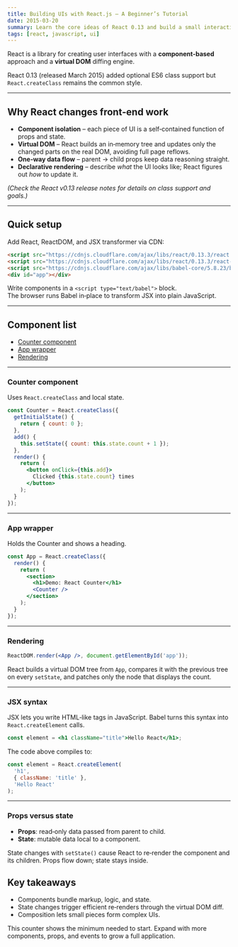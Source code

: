 ```yaml
---
title: Building UIs with React.js – A Beginner’s Tutorial
date: 2015-03-20
summary: Learn the core ideas of React 0.13 and build a small interactive UI.
tags: [react, javascript, ui]
---
```


React is a library for creating user interfaces with a **component‑based** approach and a **virtual DOM** diffing engine.

React 0.13 (released March 2015) added optional ES6 class support but `React.createClass` remains the common style.

---

## Why React changes front‑end work

- **Component isolation** – each piece of UI is a self‑contained function of props and state.  
- **Virtual DOM** – React builds an in‑memory tree and updates only the changed parts on the real DOM, avoiding full page reflows.  
- **One‑way data flow** – parent → child props keep data reasoning straight.  
- **Declarative rendering** – describe *what* the UI looks like; React figures out *how* to update it.

*(Check the React v0.13 release notes for details on class support and goals.)*

---

## Quick setup

Add React, ReactDOM, and JSX transformer via CDN:

```html
<script src="https://cdnjs.cloudflare.com/ajax/libs/react/0.13.3/react.js"></script>
<script src="https://cdnjs.cloudflare.com/ajax/libs/react/0.13.3/react-dom.js"></script>
<script src="https://cdnjs.cloudflare.com/ajax/libs/babel-core/5.8.23/browser.min.js"></script>
<div id="app"></div>
```

Write components in a `<script type="text/babel">` block.  
The browser runs Babel in‑place to transform JSX into plain JavaScript.

---

## Component list

- [Counter component](#counter-component)  
- [App wrapper](#app-wrapper)  
- [Rendering](#rendering)  

---

### Counter component

Uses `React.createClass` and local state.

```jsx
const Counter = React.createClass({
  getInitialState() {
    return { count: 0 };
  },
  add() {
    this.setState({ count: this.state.count + 1 });
  },
  render() {
    return (
      <button onClick={this.add}>
        Clicked {this.state.count} times
      </button>
    );
  }
});
```

---

### App wrapper

Holds the Counter and shows a heading.

```jsx
const App = React.createClass({
  render() {
    return (
      <section>
        <h1>Demo: React Counter</h1>
        <Counter />
      </section>
    );
  }
});
```

---

### Rendering

```jsx
ReactDOM.render(<App />, document.getElementById('app'));
```

React builds a virtual DOM tree from `App`, compares it with the previous tree on every `setState`, and patches only the node that displays the count.

---



### JSX syntax

JSX lets you write HTML‑like tags in JavaScript. Babel turns this syntax into `React.createElement` calls.

```jsx
const element = <h1 className="title">Hello React</h1>;
```

The code above compiles to:

```js
const element = React.createElement(
  'h1',
  { className: 'title' },
  'Hello React'
);
```

---

### Props versus state

- **Props**: read‑only data passed from parent to child.  
- **State**: mutable data local to a component.  

State changes with `setState()` cause React to re‑render the component and its children. Props flow down; state stays inside.


## Key takeaways

- Components bundle markup, logic, and state.  
- State changes trigger efficient re‑renders through the virtual DOM diff.  
- Composition lets small pieces form complex UIs.  

This counter shows the minimum needed to start. Expand with more components, props, and events to grow a full application.
